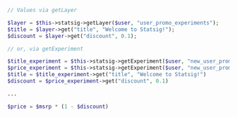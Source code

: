 ```php
// Values via getLayer

$layer = $this->statsig->getLayer($user, "user_promo_experiments");
$title = $layer->get("title", "Welcome to Statsig!");
$discount = $layer->get("discount", 0.1);

// or, via getExperiment

$title_experiment = $this->statsig->getExperiment($user, "new_user_promo_title");
$price_experiment = $this->statsig->getExperiment($user, "new_user_promo_price");
$title = $title_experiment->get("title", "Welcome to Statsig!")
$discount = $price_experiment->get("discount", 0.1)

...

$price = $msrp * (1 - $discount)
```

